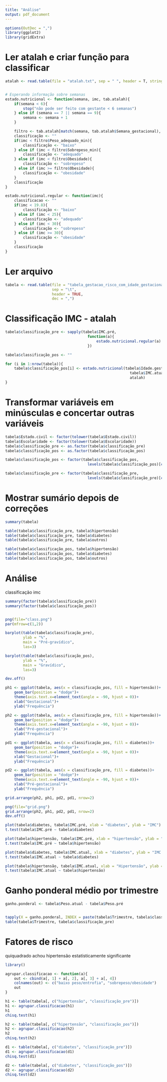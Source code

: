 ```yaml
---
title: "Análise"
output: pdf_document
---
```



```r
options(OutDec = ",")
library(ggplot2)
library(gridExtra)
```

# Ler atalah e criar função para classificar

```r
atalah <- read.table(file = "atalah.txt", sep = " ", header = T, stringsAsFactors = F, dec = ",")


# Esperando informação sobre semanas 
estado.nutricional <- function(semana, imc, tab.atalah){
	if(semana < 6){
		stop("não pode ser feito com gestante < 6 semanas")
	} else if (semana == 7 || semana == 9){
		semana <- semana + 1
	}

	filtro <- tab.atalah[match(semana, tab.atalah$Semana_gestacional), ]
	classificação <- ""
	if(imc < filtro$Peso_adequado_min){
		classificação <- "baixo"
	} else if (imc < filtro$Sobrepeso_min){
		classificação <- "adequado"
	} else if (imc < filtro$Obesidade){
		classificação <- "sobrepeso"
	} else if (imc >= filtro$Obesidade){
		classificação <- "obesidade"
	}
	classificação
}

estado.nutricional.regular <- function(imc){
	classificacao <- ""
	if(imc < 19.8){
		classificação <- "baixo"
	} else if (imc < 25){
		classificação <- "adequado"
	} else if (imc < 30){
		classificação <- "sobrepeso"
	} else if (imc >= 30){
		classificação <- "obesidade"
	}
	classificação
}

```

# Ler arquivo

```r
tabela <- read.table(file = "tabela_gestacao_risco_com_idade_gestacional.csv",
					 sep = "\t",
					 header = TRUE, 
					 dec = ",")
```

# Classificação IMC - atalah
```r
tabela$classificação_pre <- sapply(tabela$IMC.pré, 
									 function(a){
										 estado.nutricional.regular(a)
									 })

tabela$classificação_pos <- ""

for (i in 1:nrow(tabela)){
	tabela$classificação_pos[i] <- estado.nutricional(tabela$Idade.gestacional[i],
														tabela$IMC.atual[i],
														atalah)
}


```

# Transformar variáveis em minúsculas e concertar outras variáveis
```r
tabela$Estado.civil <- factor(tolower(tabela$Estado.civil))
tabela$Escolaridade <- factor(tolower(tabela$Escolaridade))
tabela$classificação_pre <- as.factor(tabela$classificação_pre)
tabela$classificação_pos <- as.factor(tabela$classificação_pos)

tabela$classificação_pos <- factor(tabela$classificação_pos,
									 levels(tabela$classificação_pos)[c(2,1,4,3)])

tabela$classificação_pre <- factor(tabela$classificação_pre,
									 levels(tabela$classificação_pre)[c(2,1,4,3)])
```

# Mostrar sumário depois de correções
```r
summary(tabela)

table(tabela$classificação_pre, tabela$hipertensão)
table(tabela$classificação_pre, tabela$diabetes)
table(tabela$classificação_pre, tabela$outros)

table(tabela$classificação_pos, tabela$hipertensão)
table(tabela$classificação_pos, tabela$diabetes)
table(tabela$classificação_pos, tabela$outros)
```

# Análise

classificação imc

```r

summary(factor(tabela$classificação_pre))
summary(factor(tabela$classificação_pos))


png(file="class.png")
par(mfrow=c(1,2))

barplot(table(tabela$classificação_pre), 
		ylab = "%",
		main = "Pré-gravídico",
		las=3)

barplot(table(tabela$classificação_pos),
		ylab = "%",
		main = "Gravídico",
		las=3)

dev.off()

ph1 <- ggplot(tabela, aes(x = classificação_pos, fill = hipertensão))+
	geom_bar(position = "dodge")+
	theme(axis.text.x=element_text(angle = -90, hjust = 0))+
	xlab("Gestacional")+
	ylab("Frequência")

ph2 <- ggplot(tabela, aes(x = classificação_pre, fill = hipertensão))+
	geom_bar(position = "dodge")+
	theme(axis.text.x=element_text(angle = -90, hjust = 0))+
	xlab("Pré-gestacional")+
	ylab("Frequência")

pd1 <- ggplot(tabela, aes(x = classificação_pos, fill = diabetes))+
	geom_bar(position = "dodge")+
	theme(axis.text.x=element_text(angle = -90, hjust = 0))+
	xlab("Gestacional")+
	ylab("Frequência")

pd2 <- ggplot(tabela, aes(x = classificação_pre, fill = diabetes))+
	geom_bar(position = "dodge")+
	theme(axis.text.x=element_text(angle = -90, hjust = 0))+
	xlab("Pré-gestacional")+
	ylab("Frequência")

grid.arrange(ph2, ph1, pd2, pd1, nrow=2)

png(file="grid.png") 
grid.arrange(ph2, ph1, pd2, pd1, nrow=2)
dev.off()
```


```r
plot(tabela$diabetes, tabela$IMC.pré, xlab = "diabetes", ylab = "IMC")
t.test(tabela$IMC.pré ~ tabela$diabetes)
```

```r
plot(tabela$hipertensão, tabela$IMC.pré, xlab = "hipertensão", ylab = "IMC")
t.test(tabela$IMC.pré ~ tabela$hipertensão)
```

```r
plot(tabela$diabetes, tabela$IMC.atual, xlab = "diabetes", ylab = "IMC atual")
t.test(tabela$IMC.atual ~ tabela$diabetes)
```

```r
plot(tabela$hipertensão, tabela$IMC.atual, xlab = "Hipertensão", ylab = "IMC atual")
t.test(tabela$IMC.atual ~ tabela$hipertensão)
```

# Ganho ponderal médio por trimestre
```r
ganho.ponderal <- tabela$Peso.atual - tabela$Peso.pré


tapply(X = ganho.ponderal, INDEX = paste(tabela$Trimestre, tabela$classificação_pre), FUN = mean)
table(tabela$Trimestre, tabela$classificação_pre)
```

# Fatores de risco
quiquadrado achou hipertensão estatísticamente significante
```r
library()

agrupar.classificacao <- function(a){
	out <- cbind(a[, 1] + a[, 2], a[, 3] + a[, 4])
	colnames(out) <- c("baixo peso/entrofia", "sobrepeso/obesidade")
	out
}

h1 <- table(tabela[, c("hipertensão", "classificação_pre")])
h1 <- agrupar.classificacao(h1)
h1
chisq.test(h1)

h2 <- table(tabela[, c("hipertensão", "classificação_pos")])
h2 <- agrupar.classificacao(h2)
h2
chisq.test(h2)

d1 <- table(tabela[, c("diabetes", "classificação_pre")])
d1 <- agrupar.classificacao(d1)
chisq.test(d1)

d2 <- table(tabela[, c("diabetes", "classificação_pos")])
d2 <- agrupar.classificacao(d2)
chisq.test(d2)
```



